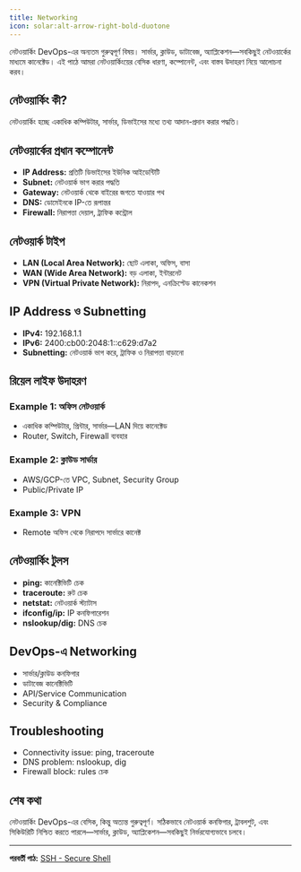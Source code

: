 ```yaml
---
title: Networking
icon: solar:alt-arrow-right-bold-duotone
---
```


নেটওয়ার্কিং DevOps-এর অন্যতম গুরুত্বপূর্ণ বিষয়। সার্ভার, ক্লাউড, ডাটাবেজ, অ্যাপ্লিকেশন—সবকিছুই নেটওয়ার্কের মাধ্যমে কানেক্টেড। এই পাঠে আমরা নেটওয়ার্কিংয়ের বেসিক ধারণা, কম্পোনেন্ট, এবং বাস্তব উদাহরণ নিয়ে আলোচনা করব।

## নেটওয়ার্কিং কী?

নেটওয়ার্কিং হচ্ছে একাধিক কম্পিউটার, সার্ভার, ডিভাইসের মধ্যে তথ্য আদান-প্রদান করার পদ্ধতি।

## নেটওয়ার্কের প্রধান কম্পোনেন্ট

- **IP Address:** প্রতিটি ডিভাইসের ইউনিক আইডেন্টিটি
- **Subnet:** নেটওয়ার্ক ভাগ করার পদ্ধতি
- **Gateway:** নেটওয়ার্ক থেকে বাইরের জগতে যাওয়ার পথ
- **DNS:** ডোমেইনকে IP-তে রূপান্তর
- **Firewall:** নিরাপত্তা দেয়াল, ট্রাফিক কন্ট্রোল

## নেটওয়ার্ক টাইপ

- **LAN (Local Area Network):** ছোট এলাকা, অফিস, বাসা
- **WAN (Wide Area Network):** বড় এলাকা, ইন্টারনেট
- **VPN (Virtual Private Network):** নিরাপদ, এনক্রিপ্টেড কানেকশন

## IP Address ও Subnetting

- **IPv4:** 192.168.1.1
- **IPv6:** 2400:cb00:2048:1::c629:d7a2
- **Subnetting:** নেটওয়ার্ক ভাগ করে, ট্রাফিক ও নিরাপত্তা বাড়ানো

## রিয়েল লাইফ উদাহরণ

### Example 1: অফিস নেটওয়ার্ক
- একাধিক কম্পিউটার, প্রিন্টার, সার্ভার—LAN দিয়ে কানেক্টেড
- Router, Switch, Firewall ব্যবহার

### Example 2: ক্লাউড সার্ভার
- AWS/GCP-তে VPC, Subnet, Security Group
- Public/Private IP

### Example 3: VPN
- Remote অফিস থেকে নিরাপদে সার্ভারে কানেক্ট

## নেটওয়ার্কিং টুলস

- **ping:** কানেক্টিভিটি চেক
- **traceroute:** রুট চেক
- **netstat:** নেটওয়ার্ক স্ট্যাটাস
- **ifconfig/ip:** IP কনফিগারেশন
- **nslookup/dig:** DNS চেক

## DevOps-এ Networking

- সার্ভার/ক্লাউড কনফিগার
- ডাটাবেজ কানেক্টিভিটি
- API/Service Communication
- Security & Compliance

## Troubleshooting

- Connectivity issue: ping, traceroute
- DNS problem: nslookup, dig
- Firewall block: rules চেক

## শেষ কথা

নেটওয়ার্কিং DevOps-এর বেসিক, কিন্তু অত্যন্ত গুরুত্বপূর্ণ। সঠিকভাবে নেটওয়ার্ক কনফিগার, ট্রাবলশুট, এবং সিকিউরিটি নিশ্চিত করতে পারলে—সার্ভার, ক্লাউড, অ্যাপ্লিকেশন—সবকিছুই নির্ভরযোগ্যভাবে চলবে।

---

**পরবর্তী পাঠ:** [SSH - Secure Shell](/dev-ops/ssh)
